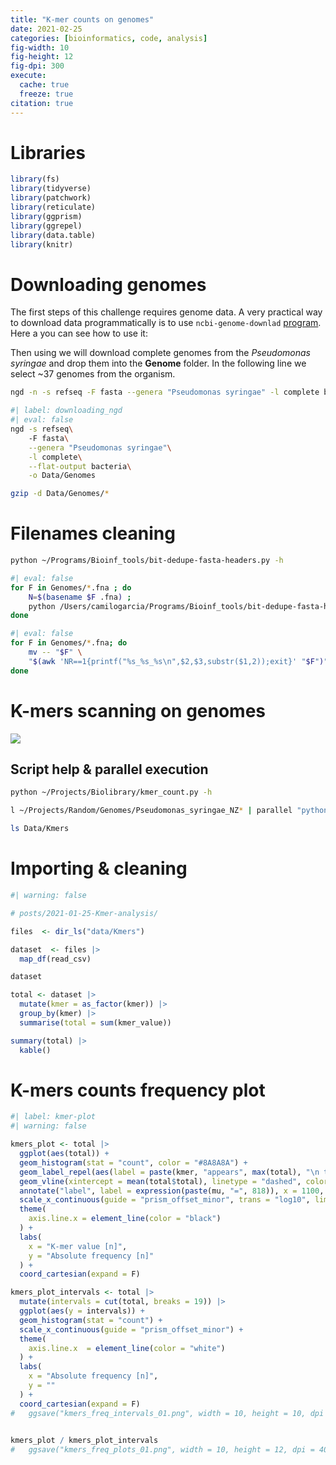 ```yaml
---
title: "K-mer counts on genomes"
date: 2021-02-25
categories: [bioinformatics, code, analysis]
fig-width: 10
fig-height: 12
fig-dpi: 300
execute: 
  cache: true
  freeze: true
citation: true
---
```



# Libraries

```r
library(fs)
library(tidyverse)
library(patchwork)
library(reticulate)
library(ggprism)
library(ggrepel)
library(data.table)
library(knitr)
```

# Downloading genomes

The first steps of this challenge requires genome data. A very practical way to download data programmatically is to use `ncbi-genome-downlad` [program](). Here a you can see how to use it:

Then using we will download complete genomes from the *Pseudomonas syringae* and drop them into the **Genome** folder. In the following line we select \~37 genomes from the organism.

```zsh
ngd -n -s refseq -F fasta --genera "Pseudomonas syringae" -l complete bacteria
```


```zsh
#| label: downloading_ngd
#| eval: false
ngd -s refseq\ 
    -F fasta\
    --genera "Pseudomonas syringae"\
    -l complete\
    --flat-output bacteria\
    -o Data/Genomes

gzip -d Data/Genomes/*
```


# Filenames cleaning

```zsh
python ~/Programs/Bioinf_tools/bit-dedupe-fasta-headers.py -h
```

```zsh
#| eval: false
for F in Genomes/*.fna ; do
    N=$(basename $F .fna) ;
    python /Users/camilogarcia/Programs/Bioinf_tools/bit-dedupe-fasta-headers.py -i $F -o $N_renamed.mfa ;
done
```

```zsh
#| eval: false
for F in Genomes/*.fna; do
    mv -- "$F" \
    "$(awk 'NR==1{printf("%s_%s_%s\n",$2,$3,substr($1,2));exit}' "$F")".fna
done
```

# K-mers scanning on genomes


[![](imgs/carbon_kmer_count.png)](https://github.com/camilogarciabotero/Biolibrary)

## Script help & parallel execution

```zsh
python ~/Projects/Biolibrary/kmer_count.py -h
```

```zsh
l ~/Projects/Random/Genomes/Pseudomonas_syringae_NZ* | parallel "python kmer_count.py -k 2 {} {/.}.csv"
```

```zsh
ls Data/Kmers
```

# Importing & cleaning

```r
#| warning: false

# posts/2021-01-25-Kmer-analysis/

files  <- dir_ls("data/Kmers")

dataset  <- files |>
  map_df(read_csv)

dataset

total <- dataset |> 
  mutate(kmer = as_factor(kmer)) |> 
  group_by(kmer) |> 
  summarise(total = sum(kmer_value))

summary(total) |> 
  kable()
```

# K-mers counts frequency plot

```r
#| label: kmer-plot
#| warning: false

kmers_plot <- total |>
  ggplot(aes(total)) +
  geom_histogram(stat = "count", color = "#8A8A8A") +
  geom_label_repel(aes(label = paste(kmer, "appears", max(total), "\n times in all genomes"), y = 120), data = . %>% filter(total == max(total)), min.segment.length = 0, segment.colour = "black") +
  geom_vline(xintercept = mean(total$total), linetype = "dashed", color = "#C60000") +
  annotate("label", label = expression(paste(mu, "=", 818)), x = 1100, y = 350, size = 4, colour = "#C60000") +
  scale_x_continuous(guide = "prism_offset_minor", trans = "log10", limits = c(1, 18000), n.breaks = 10) +
  theme(
    axis.line.x = element_line(color = "black")
  ) +
  labs(
    x = "K-mer value [n]",
    y = "Absolute frequency [n]"
  ) +
  coord_cartesian(expand = F)

kmers_plot_intervals <- total |>
  mutate(intervals = cut(total, breaks = 19)) |> 
  ggplot(aes(y = intervals)) +
  geom_histogram(stat = "count") +
  scale_x_continuous(guide = "prism_offset_minor") +
  theme(
    axis.line.x  = element_line(color = "white")
  ) +
  labs(
    x = "Absolute frequency [n]",
    y = ""
  ) +
  coord_cartesian(expand = F)
#   ggsave("kmers_freq_intervals_01.png", width = 10, height = 10, dpi = 400)
 

kmers_plot / kmers_plot_intervals
#   ggsave("kmers_freq_plots_01.png", width = 10, height = 12, dpi = 400)

```


